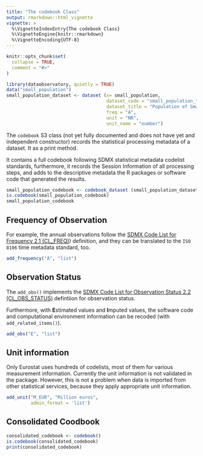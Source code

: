 ```yaml
---
title: "The codebook Class"
output: rmarkdown::html_vignette
vignette: >
  %\VignetteIndexEntry{The codebook Class}
  %\VignetteEngine{knitr::rmarkdown}
  %\VignetteEncoding{UTF-8}
---
```


```r
knitr::opts_chunk$set(
  collapse = TRUE,
  comment = "#>"
)
```

```r
library(dataobservatory, quietly = TRUE)
data("small_population")
small_population_dataset <- dataset (x= small_population,
                                     dataset_code = "small_population_total",
                                     dataset_title = "Population of Small European Countries",
                                     freq = "A",
                                     unit = "NR",
                                     unit_name = "number")
```

The `codebook` S3 class (not yet fully documented and does not have yet and independent constructor) records the statistical processing metadata of a dataset. It as a print method.

It contains a full codebook following SDMX statistical metadata codelist standards, furthermore, it records the Session Information of all processing steps, and adds to the descriptive metadata the R packages or software code that generated the results.

```r
small_population_codebook <- codebook_dataset (small_population_dataset)
is.codebook(small_population_codebook)
small_population_codebook
```


## Frequency of Observation {#freq}

For example, the annual observations follow the [SDMX Code List for Frequency 2.1 (CL_FREQ)](https://sdmx.org/?page_id=3215/)) definition, and they can be translated to the `ISO 8106` time metadata standard, too.

```r
add_frequency("A", "list")
```
## Observation Status {#obs_status}

The `add_obs()` implements the [SDMX Code List for Observation Status 2.2 (CL_OBS_STATUS)](https://sdmx.org/?sdmx_news=new-version-of-code-list-for-observation-status-version-2-2) defintiion for observation status. 

Furthermore, with **E**stimated values and **I**mputed values, the software code and computational environment information can be recoded (with `add_related_items()`).

```r
add_obs("E", "list")
```

## Unit information {#unit}

Only Eurostat uses hundreds of codelists, most of them for various measurement information. Currently the unit information is not validated in the package. However, this is not a problem when data is imported from other statistical services, because they apply appropriate unit information.

```r
add_unit("M_EUR", "Million euros", 
         admin_format = 'list')
```
## Consolidated Coodbook

```r
consolidated_codebook <- codebook()
is.codebook(consolidated_codebook)
print(consolidated_codebook)
```

